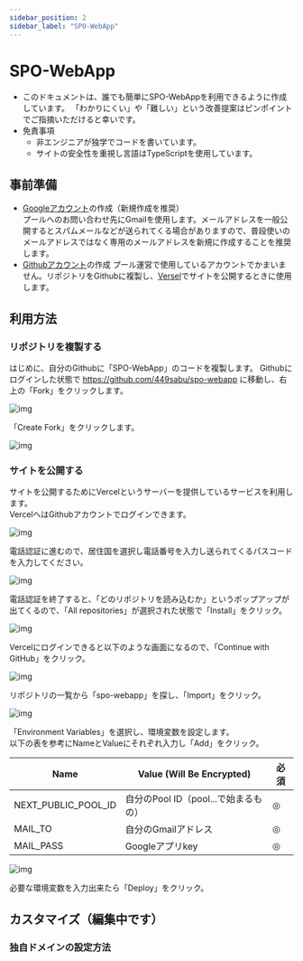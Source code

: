 ```yaml
---
sidebar_position: 2
sidebar_label: "SPO-WebApp"
---
```


# SPO-WebApp
- このドキュメントは、誰でも簡単にSPO-WebAppを利用できるように作成しています。
「わかりにくい」や「難しい」という改善提案はピンポイントでご指摘いただけると幸いです。  
- 免責事項
  - 非エンジニアが独学でコードを書いています。
  - サイトの安全性を重視し言語はTypeScriptを使用しています。

## 事前準備
- [Googleアカウント](https://www.google.com/intl/ja/account/about/)の作成（新規作成を推奨）  
プールへのお問い合わせ先にGmailを使用します。メールアドレスを一般公開するとスパムメールなどが送られてくる場合がありますので、普段使いのメールアドレスではなく専用のメールアドレスを新規に作成することを推奨します。
- [Githubアカウント](https://github.com/)の作成
プール運営で使用しているアカウントでかまいません。リポジトリをGithubに複製し、[Versel](https://vercel.com/login?next=)でサイトを公開するときに使用します。

## 利用方法

### リポジトリを複製する
はじめに、自分のGithubに「SPO-WebApp」のコードを複製します。
Githubにログインした状態で https://github.com/449sabu/spo-webapp に移動し、右上の「Fork」をクリックします。  

![img](/img/fork.png)

「Create Fork」をクリックします。  

![img](/img/create-fork.png)

### サイトを公開する
サイトを公開するためにVercelというサーバーを提供しているサービスを利用します。  
VercelへはGithubアカウントでログインできます。  

![img](/img/vercel.png)

電話認証に進むので、居住国を選択し電話番号を入力し送られてくるパスコードを入力してください。  

![img](/img/vercel2.png)

電話認証を終了すると、「どのリポジトリを読み込むか」というポップアップが出てくるので、「All repositories」が選択された状態で「Install」をクリック。  

![img](/img/vercel3.png)

Vercelにログインできると以下のような画面になるので、「Continue with GitHub」をクリック。

![img](/img/vercel4.png)

リポジトリの一覧から「spo-webapp」を探し、「Import」をクリック。

![img](/img/vercel5.png)

「Environment Variables」を選択し、環境変数を設定します。  
以下の表を参考にNameとValueにそれぞれ入力し「Add」をクリック。  

|  Name  |  Value (Will Be Encrypted)  |  必須  |
| ---- | ---- | ---- |
|  NEXT_PUBLIC_POOL_ID  |  自分のPool ID（pool...で始まるもの）  |  ◎  |
|  MAIL_TO  |  自分のGmailアドレス  |  ◎  |
|  MAIL_PASS  |  Googleアプリkey  |  ◎  |

![img](/img/vercel6.png)

必要な環境変数を入力出来たら「Deploy」をクリック。



## カスタマイズ（編集中です）
### 独自ドメインの設定方法
